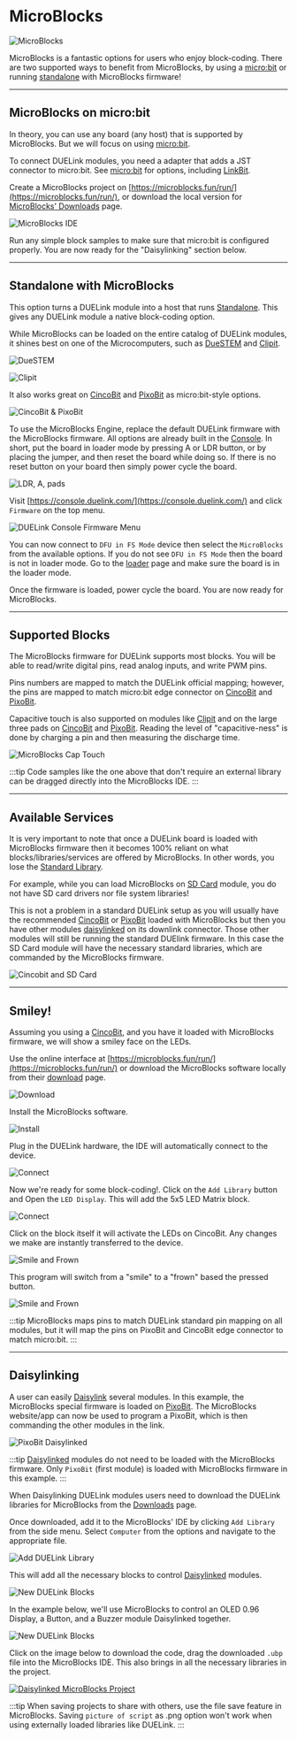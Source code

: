 # MicroBlocks


![MicroBlocks](pathname:///img/microblocks.png)

MicroBlocks is a fantastic options for users who enjoy block-coding. There are two supported ways to benefit from MicroBlocks, by using a [micro:bit](../hw/microbit) or running [standalone](./standalone) with MicroBlocks firmware!

---

## MicroBlocks on micro:bit

In theory, you can use any board (any host) that is supported by MicroBlocks. But we will focus on using [micro:bit](../hw/microbit). 

To connect DUELink modules, you need a adapter that adds a JST connector to micro:bit. See [micro:bit](../hw/microbit) for options, including [LinkBit](../catalog/adapter/linkbit). 

Create a MicroBlocks project on [https://microblocks.fun/run/](https://microblocks.fun/run/), or download the local version for [MicroBlocks' Downloads](https://microblocks.fun/download) page.

![MicroBlocks IDE](pathname:///img/microblocks-ide.png)

Run any simple block samples to make sure that micro:bit is configured properly. You are now ready for the "Daisylinking" section below.

---

## Standalone with MicroBlocks 

This option turns a DUELink module into a host that runs [Standalone](../language/standalone). This gives any DUELink module a native block-coding option. 

While MicroBlocks can be loaded on the entire catalog of DUELink modules, it shines best on one of the Microcomputers, such as [DueSTEM](../catalog/microcomputer/duestem) and [Clipit](../catalog/microcomputer/clipit).

![DueSTEM](pathname:///img/catalog/duestem-front.png)

![Clipit](pathname:///img/catalog/clipit-front.png)

It also works great on [CincoBit](../catalog/microcomputer/cincobit) and [PixoBit](../catalog/microcomputer/pixobit) as micro:bit-style options.

![CincoBit & PixoBit](pathname:///img/cincobit-pixobit.png)

To use the MicroBlocks Engine, replace the default DUELink firmware with the MicroBlocks firmware. All options are already built in the [Console](../console). In short, put the board in loader mode by pressing A or LDR button, or by placing the jumper, and then reset the board while doing so. If there is no reset button on your board then simply power cycle the board.

![LDR, A, pads](pathname:///img/ldr-a-pads.png)

Visit [https://console.duelink.com/](https://console.duelink.com/) and click `Firmware` on the top menu.


![DUELink Console Firmware Menu](pathname:///img/due-firmware.png)

You can now connect to `DFU in FS Mode` device then select the `MicroBlocks` from the available options. If you do not see `DFU in FS Mode` then the board is not in loader mode. Go to the [loader](../loader) page and make sure the board is in the loader mode.

Once the firmware is loaded, power cycle the board. You are now ready for MicroBlocks.

---

## Supported Blocks

The MicroBlocks firmware for DUELink supports most blocks. You will be able to read/write digital pins, read analog inputs, and write PWM pins.

Pins numbers are mapped to match the DUELink official mapping; however, the pins are mapped to match micro:bit edge connector on [CincoBit](../catalog/microcomputer/cincobit) and [PixoBit](../catalog/microcomputer/pixobit).

Capacitive touch is also supported on modules like [Clipit](../catalog/microcomputer/clipit) and on the large three pads on [CincoBit](../catalog/microcomputer/cincobit) and [PixoBit](../catalog/microcomputer/pixobit). Reading the level of "capacitive-ness" is done by charging a pin and then measuring the discharge time.

![MicroBlocks Cap Touch](pathname:///img/microblocks-captouch.png)

:::tip
Code samples like the one above that don't require an external library can be dragged directly into the MicroBlocks IDE. 
:::

---

## Available Services

It is very important to note that once a DUELink board is loaded with MicroBlocks firmware then it becomes 100% reliant on what blocks/libraries/services are offered by MicroBlocks. In other words, you lose the [Standard Library](../engine/stdlib).

For example, while you can load MicroBlocks on [SD Card](../catalog/storage/sd-card) module, you do not have SD card drivers nor file system libraries!

This is not a problem in a standard DUELink setup as you will usually have the recommended [CincoBit](../catalog/microcomputer/cincobit) or [PixoBit](../catalog/microcomputer/pixobit) loaded with MicroBlocks but then you have other modules [daisylinked](../engine/daisylink) on its downlink connector. Those other modules will still be running the standard DUElink firmware. In this case the SD Card module will have the necessary standard libraries, which are commanded by the MicroBlocks firmware.

![Cincobit and SD Card](pathname:///img/cincobit-sdcard.png)

---

## Smiley! 

Assuming you using a [CincoBit](../catalog/microcomputer/cincobit), and you have it loaded with MicroBlocks firmware, we will show a smiley face on the LEDs.

Use the online interface at [https://microblocks.fun/run/](https://microblocks.fun/run/) or download the MicroBlocks software locally from their [download](https://microblocks.fun/download) page.

![Download](pathname:///img/microblocks-download.png)

Install the MicroBlocks software.

![Install](pathname:///img/microblocks-install.png)

Plug in the DUELink hardware, the IDE will automatically connect to the device.

![Connect](pathname:///img/microblocks-connect.png)

Now we're ready for some block-coding!. Click on the `Add Library` button and Open the `LED Display`. This will add the 5x5 LED Matrix block.

![Connect](pathname:///img/microblocks-library.png)

Click on the block itself it will activate the LEDs on CincoBit. Any changes we make are instantly transferred to the device.

![Smile and Frown](pathname:///img/microblocks-instant.gif)

This program will switch from a "smile" to a "frown" based the pressed button.

![Smile and Frown](pathname:///img/microblocks-smile-frown.gif)


:::tip
MicroBlocks maps pins to match DUELink standard pin mapping on all modules, but it will map the pins on PixoBit and CincoBit edge connector to match micro:bit.
:::

---

## Daisylinking

A user can easily [Daisylink](../engine/daisylink) several modules. In this example, the MicroBlocks special firmware is loaded on [PixoBit](../catalog/microcomputer/pixobit). The MicroBlocks website/app can now be used to program a PixoBit, which is then commanding the other modules in the link.

![PixoBit Daisylinked](pathname:///img/pixobit-daisylinked.png)

:::tip
[Daisylinked](../engine/daisylink) modules do not need to be loaded with the MicroBlocks firmware. Only `PixoBit` (first module) is loaded with MicroBlocks firmware in this example.
:::

When Daisylinking DUELink modules users need to download the DUELink libraries for MicroBlocks from the [Downloads](../downloads.mdx) page.

Once downloaded, add it to the MicroBlocks' IDE by clicking `Add Library` from the side menu. Select `Computer` from the options and navigate to the appropriate file. 

![Add DUELink Library](pathname:///img/microblocks-add-duelink.png)

This will add all the necessary blocks to control [Daisylinked](../engine/daisylink) modules.

![New DUELink Blocks](pathname:///img/microblocks-duelink-library.png)

In the example below, we'll use MicroBlocks to control an OLED 0.96 Display, a Button, and a Buzzer module Daisylinked together.

![New DUELink Blocks](pathname:///img/cincobit-daisylinked.png)

Click on the image below to download the code, drag the downloaded `.ubp` file into the MicroBlocks IDE. This also brings in all the necessary libraries in the project. 

<a download href="/code/samples/microblocks/microblock_microbit_example_chain.ubp">![Daisylinked MicroBlocks Project](pathname:///img/microblocks-daisylinked.png)</a>

:::tip
When saving projects to share with others, use the file save feature in MicroBlocks. Saving `picture of script` as .png option won't work when using externally loaded libraries like DUELink. 
:::